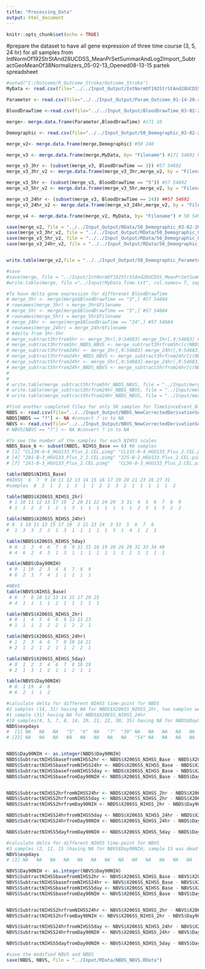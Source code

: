 ```yaml
---
title: "Processing_Data"
output: html_document
---
```


```r
knitr::opts_chunk$set(echo = TRUE)
```

#prepare the dataset to have all gene expression of three time course (3, 5, 24 hr) for all samples from IntNormOf192StrStAnd28UCDSS_MeanPrSetSummarAndLog2Import_SubtractGeoMeanOf38Normalizers_05-02-13_Opened08-13-15 partek spreadsheet

```r
#setwd("C:/Outcome/R_Outcome_Stroke/Outcome_Stroke")
MyData <- read.csv(file="../../Input_Output/IntNormOf192StrStAnd28UCDSS_MeanPrSetSummarAndLog2Import_SubtractGeoMeanOf38Normalizers_05-02-13_Opened08-13-15_09-30-19.csv", header=TRUE, sep=",", stringsAsFactors = FALSE) #220 54683

Parameter <- read.csv(file="../../Input_Output/Param_Outcome_01-14-20.csv", header=TRUE, sep=",", stringsAsFactors = FALSE) #206 9

BloodDrawTime <-read.csv(file="../../Input_Output/BloodDrawTime_03-02-20.csv", header=TRUE, sep=",", stringsAsFactors = FALSE) #220 2

merge<- merge.data.frame(Parameter,BloodDrawTime) #171 10

Demographic <- read.csv(file="../../Input_Output/50_Demographic_03-02-20.csv", header=TRUE, sep=",", stringsAsFactors = FALSE) #50 238

merge_v2<- merge.data.frame(merge,Demographic) #50 240

merge_v3 <- merge.data.frame(merge,MyData, by= "Filename") #171 54692 having GE for all 50 samples for all BloodDrawTime == "3" , "5" ,"24"

merge_v3_3hr <- (subset(merge_v3, BloodDrawTime == 3)) #57 54692
merge_v3_3hr_v2 <- merge.data.frame(merge_v3_3hr,merge_v2, by = "Filename", all.y = T) #50 54931, including demographics and GE for BloodDrawTime == "3" for the 50 samples from Boryana Trial

merge_v3_5hr <- (subset(merge_v3, BloodDrawTime == "5")) #57 54692
merge_v3_5hr_v2 <- merge.data.frame(merge_v3_5hr,merge_v2, by = "Filename", all.y = T) #50 54931, including demographics and GE for BloodDrawTime == "5" for the 50 samples from Boryana Trial

merge_v3_24hr <- (subset(merge_v3, BloodDrawTime == 24)) ##57 54692
merge_v3_24hr_v2 <- merge.data.frame(merge_v3_24hr,merge_v2, by = "Filename", all.y = T) #50 54931, including demographics and GE for BloodDrawTime == "24" for the 50 samples from Boryana Trial 

merge_v4 <- merge.data.frame(merge_v2, MyData, by= "Filename") # 50 54922 having GE for all 50 samples for BloodDrawTime == "3"


```

```r
save(merge_v2, file = "../../Input_Output/RData/50_Demographic_03-02-20.RData")
save(merge_v3_3hr_v2, file = "../../Input_Output/RData/50_Demographic_GE_3hr_03-02-20.RData")
save(merge_v3_5hr_v2, file = "../../Input_Output/RData/50_Demographic_GE_5hr_03-02-20.RData")
save(merge_v3_24hr_v2, file = "../../Input_Output/RData/50_Demographic_GE_24hr_03-02-20.RData")


write.table(merge_v2,file = "../../Input_Output/50_Demographic_Parameter_03-02-20.txt", col.names = T, sep = "\t") #can use this for downstream analysis. ALso use this for adding more parameters
```


















```r
#save
#save(merge, file = "../Input/IntNormOf192StrStAnd28UCDSS_MeanPrSetSummarAndLog2Import_SubtractGeoMeanOf38Normalizers_05-02-13_Opened08-13-15_WithTime_09-30-19.Rdata")
#write.table(merge, file ="../Input/MyData_Time.txt", col.names= T, sep="\t")
```

```r
#To have delta gene expression for differenet BloodDrawTime 
# merge_3hr <- merge[merge$BloodDrawTime == "3",] #57 54684
# rownames(merge_3hr) = merge_3hr$Filename
# merge_5hr <- merge[merge$BloodDrawTime == "5",] #57 54684
# rownames(merge_5hr) = merge_5hr$Filename
# merge_24hr <- merge[merge$BloodDrawTime == "24",] #57 54684
# rownames(merge_24hr) = merge_24hr$Filename
# #delta from 3hr-5hr
# merge_subtract3hrfrom5hr <- merge_3hr[,9:54683]-merge_5hr[,9:54683] #57 54675
# merge_subtract3hrfrom5hr_NBDS_NBVS <- merge_subtract3hrfrom5hr[c(NBDS$Filename, NBVS$Filename),] #50 54675
# merge_subtract3hrfrom24hr <- merge_3hr[,9:54683]-merge_24hr[,9:54683] #57 54675
# merge_subtract3hrfrom24hr_NBDS_NBVS <- merge_subtract3hrfrom24hr[c(NBDS$Filename, NBVS$Filename),] #50 54675
# merge_subtract5hrfrom24hr <- merge_5hr[,9:54683]-merge_24hr[,9:54683] #57 54675
# merge_subtract5hrfrom24hr_NBDS_NBVS <- merge_subtract5hrfrom24hr[c(NBDS$Filename, NBVS$Filename),] #50 54675
# 
# 
# write.table(merge_subtract3hrfrom5hr_NBDS_NBVS, file = "../Input/merge_subtract3hrfrom5hr.txt", col.names = T, sep = "\t")
# write.table(merge_subtract3hrfrom24hr_NBDS_NBVS, file = "../Input/merge_subtract3hrfrom24hr.txt", col.names = T, sep = "\t")
# write.table(merge_subtract5hrfrom24hr_NBDS_NBVS, file = "../Input/merge_subtract5hrfrom24hr.txt", col.names = T, sep = "\t")

```

```r
#find another completed files for only 50 samples for TimeSinceEvent_BloodDraw_Hr == 3
NBDS <- read.csv(file="../../Input_Output/NBDS_NewCorrectedDerivationSet_02-21-13-IntNormOf192StrStAnd28UCDSS_MeanPrSetSummarAndLog2Import_SubtractGeoMeanOf38Normalizers.csv", row.names = 1, header=TRUE, sep=",",stringsAsFactors=FALSE ) #35 54918 
NBDS[NBDS == "?"] <- NA #convert ? in to NA
NBVS <- read.csv(file="../../Input_Output/NBVS_NewCorrectedDerivationSet_02-21-13-IntNormOf192StrStAnd28UCDSS_MeanPrSetSummarAndLog2Import_SubtractGeoMeanOf38Normalizers.csv", header=TRUE, row.names =1, sep=",", stringsAsFactors = FALSE) # 15 54915
# NBVS[NBVS == "?"] <- NA #convert ? in to NA
```

```r
#To see the number of the samples for each NIHSS scales
NBDS_Base_6 <- subset(NBDS, NIHSS_Base == 6) #8 samples
# [1] "CL130-0-6_HGU133_Plus_2.CEL.pimg" "CL131-0-4_HGU133_Plus_2.CEL.pimg" "CL132-0-3_HGU133_Plus_2.CEL.pimg"
# [4] "201-B-3_HGU133_Plus_2_2.CEL.pimg" "225-B-2_HGU133_Plus_2.CEL.pimg"   "236-B-3_HGU133_Plus_2.CEL.pimg"  
# [7] "261-B-3_HGU133_Plus_2.CEL.pimg"   "CL56-0-3_HGU133_Plus_2.CEL.pimg"

table(NBDS$NIHSS_Base)
#NIHSS  6  7  9 10 11 12 13 14 15 16 17 19 20 21 23 26 27 31 
#samples  8  2  1  2  1  3  1  1  2  2  3  2  1  1  1  1  1  2

table(NBDS$X206SS_NIHSS_2hr)
 # 1 10 11 12 13 17 19  2 20 21 22 24 29  3 31  4  5  6  7  8  9 
 # 1  1  2  2  1  2  1  3  1  1  1  1  1  1  1  2  3  1  3  2  2

table(NBDS$X206SS_NIHSS_24hr)
# 0  1 10 11 13 15 17 19  2 21 23 24  3 33  5  6  7  8 
#  1  3  3  2  2  1  3  1  1  1  1  1  5  1  4  1  2  1 

table(NBDS$X206SS_NIHSS_5day)
 # 0  1  3  4  6  7  8  9 11 15 16 19 20 26 28 31 33 34 40 
 # 4  6  2  4  3  1  3  1  1  1  1  1  1  1  1  1  1  1  1 

table(NBDS$Day90NIH)
 # 0  1 10  2  3  4  6  7  8  9 
 # 6  2  1  7  4  1  1  1  1  1

#NBVS
table(NBVS$NIHSS_Base)
 # 6  7  8 10 12 13 14 15 17 20 25 
 # 4  1  1  1  1  2  1  1  1  1  1 

table(NBVS$X206SS_NIHSS_2hr)
 # 0  1  4  5  6  8  9 13 15 23 
 # 1  1  1  2  2  2  1  2  2  1 

table(NBVS$X206SS_NIHSS_24hr)
 # 1  2  3  4  6  7  8 10 14 21 
 # 2  1  2  1  2  1  1  2  2  1 

table(NBVS$X206SS_NIHSS_5day)
 # 0  1  2  3  4  6  7  8 18 19 
 # 2  1  3  1  2  1  1  2  1  1 

table(NBVS$Day90NIH)
 # 0  1 19  4  8 
 # 6  2  1  1  2 


```

```r
#calculate delta for different NIHSS time-point for NBDS 
#2 samples (14, 31) having NA for NBDS$X206SS_NIHSS_2hr, two samples were dead
#1 sample (31) having NA for NBDS$X206SS_NIHSS_24hr
#10 samples(4, 5, 7, 8, 14, 19, 21, 22, 30, 35) having NA for NBDS$Day90NIH, 4, 5, 7, 8, 14, 21, 30, 35 were dead
NBDS$expdays
#  [1] NA   NA   NA   "5"  "6"  NA   "7"  "30" NA   NA   NA   NA   NA   "6"  NA   NA   NA   NA   NA   NA   "18"
# [22] NA   NA   NA   NA   NA   NA   NA   NA   "54" NA   NA   NA   NA   "14"


NBDS$Day90NIH <- as.integer(NBDS$Day90NIH)
NBDS$SubtractNIHSSbasefromNIHSS2hr <- NBDS$X206SS_NIHSS_Base - NBDS$X206SS_NIHSS_2hr
NBDS$SubtractNIHSSbasefromNIHSS24hr <- NBDS$X206SS_NIHSS_Base - NBDS$X206SS_NIHSS_24hr
NBDS$SubtractNIHSSbasefromNIHSS5day <- NBDS$X206SS_NIHSS_Base - NBDS$X206SS_NIHSS_5day
NBDS$SubtractNIHSSbasefromDay90NIH <- NBDS$X206SS_NIHSS_Base - NBDS$Day90NIH


NBDS$SubtractNIHSS2hrfromNIHSS24hr <- NBDS$X206SS_NIHSS_2hr - NBDS$X206SS_NIHSS_24hr
NBDS$SubtractNIHSS2hrfromNIHSS5day <- NBDS$X206SS_NIHSS_2hr - NBDS$X206SS_NIHSS_5day
NBDS$SubtractNIHSS2hrfromDay90NIH <- NBDS$X206SS_NIHSS_2hr - NBDS$Day90NIH

NBDS$SubtractNIHSS24hrfromNIHSS5day <- NBDS$X206SS_NIHSS_24hr - NBDS$X206SS_NIHSS_5day
NBDS$SubtractNIHSS24hrfromDay90NIH <- NBDS$X206SS_NIHSS_24hr - NBDS$Day90NIH

NBDS$SubtractNIHSS5dayfromDay90NIH <- NBDS$X206SS_NIHSS_5day - NBDS$Day90NIH
```

```r
#calculate delta for different NIHSS time-point for NBVS
#3 samples (2, 11, 15 )having NA for NBVS$Day90NIH, sample 15 was dead
NBVS$expdays
# [1] NA   NA   NA   NA   NA   NA   NA   NA   NA   NA   NA   NA   NA   NA   "14"

NBVS$Day90NIH <- as.integer(NBVS$Day90NIH)
NBVS$SubtractNIHSSbasefromNIHSS2hr <- NBVS$X206SS_NIHSS_Base - NBVS$X206SS_NIHSS_2hr
NBVS$SubtractNIHSSbasefromNIHSS24hr <- NBVS$X206SS_NIHSS_Base - NBVS$X206SS_NIHSS_24hr
NBVS$SubtractNIHSSbasefromNIHSS5day <- NBVS$X206SS_NIHSS_Base - NBVS$X206SS_NIHSS_5day
NBVS$SubtractNIHSSbasefromDay90NIH <- NBVS$X206SS_NIHSS_Base - NBVS$Day90NIH


NBVS$SubtractNIHSS2hrfromNIHSS24hr <- NBVS$X206SS_NIHSS_2hr - NBVS$X206SS_NIHSS_24
NBVS$SubtractNIHSS2hrfromDay90NIH <- NBVS$X206SS_NIHSS_2hr - NBVS$Day90NIH

NBVS$SubtractNIHSS24hrfromNIHSS5day <- NBVS$X206SS_NIHSS_24hr - NBVS$X206SS_NIHSS_5day
NBVS$SubtractNIHSS24hrfromDay90NIH <- NBVS$X206SS_NIHSS_24hr - NBVS$Day90NIH

NBVS$SubtractNIHSS5dayfromDay90NIH <- NBVS$X206SS_NIHSS_5day - NBVS$Day90NIH
```

```r
#save the modified NBVS and NBDS
save(NBDS, NBVS, file = "../Input/RData/NBDS_NBVS.RData")

```

